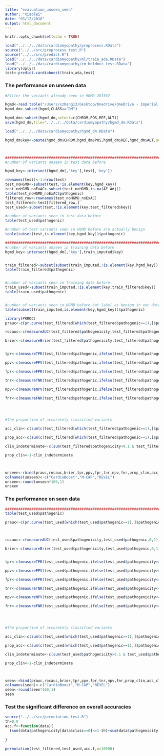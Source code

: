 ```yaml
---
title: "evaluation_unseen_seen"
author: "Xiaolei"
date: "03/12/2018"
output: html_document
---
```


```r
knitr::opts_chunk$set(echo = TRUE)
```

```r

load("../../../data/cardiomyopathy/preprocess.RData")
source("../../src/preprocess_test.R")
source("../../src/predict.R")
load("../../../data/cardiomyopathy/ml/train_ada.RData")
load("../../../data/cardiomyopathy/cm_holdout_test.RData")
library(dplyr)
test<-predict.cardioboost(train_ada,test)


```

### The performance on unseen data

```r
#Filter the variants already seen in HGMD 201502

hgmd<-read.table("/Users/xzhang13/Desktop/Onedrive/OneDrive - Imperial College London/Project1/CM/HGMD/hgmd_cm_gene_variants_2015_2.txt",sep="\t",header=T)
hgmd_dm<-subset(hgmd,CLASS=="DM")

hgmd_dm<-subset(hgmd_dm,select=c(CHROM,POS,REF,ALT))
save(hgmd_dm,file="../../../data/cardiomyopathy/hgmd_dm.RData")

load("../../../data/cardiomyopathy/hgmd_dm.RData")

hgmd_dm$key<-paste(hgmd_dm$CHROM,hgmd_dm$POS,hgmd_dm$REF,hgmd_dm$ALT,sep="_")



##############################################################################
#number of variants unseen in test data before

hgmd_key<-intersect(hgmd_dm[,'key'],test[,'key'])

rownames(test)<-1:nrow(test)
test_noHGMD<-subset(test,!is.element(key,hgmd_key))
test_noHGMD_noExAC<-subset(test_noHGMD,is.na(AF_Adj))
table(test_noHGMD_noExAC$pathogenic)
filtered_row<-rownames(test_noHGMD_noExAC)
test_filtered<-test[filtered_row,]
test_used<-subset(test,!is.element(key,test_filtered$key))

#number of variants seen in test data before
table(test_used$pathogenic)

#number of test variants seen in HGMD before are actually benign 
table(subset(test,is.element(key,hgmd_key))$pathogenic)

#############################################################################
#number of variants unseen in training data before
hgmd_key<-intersect(hgmd_dm[,'key'],train_imputed$key)


train_filtered<-subset(subset(train_imputed,!is.element(key,hgmd_key)),is.na(AF_Adj))
table(train_filtered$pathogenic)


#number of variants seen in training data before
train_used<-subset(train_imputed,!is.element(key,train_filtered$key))
table(train_used$pathogenic)


#number of variants seen in HGMD before but label as benign in our data set
table(subset(train_imputed,is.element(key,hgmd_key))$pathogenic)

```




```r
library(PRROC)
prauc<-c(pr.curve(test_filtered[which(test_filtered$pathogenic==1),]$pathogenicity,test_filtered[which(test_filtered$pathogenic==0),]$pathogenicity, curve = F)$auc.integral,  pr.curve(test_filtered[which(test_filtered$pathogenic==1),]$MCAP,test_filtered[which(test_filtered$pathogenic==0),]$MCAP, curve = F)$auc.integral, pr.curve(test_filtered[which(test_filtered$pathogenic==1),]$REVEL,test_filtered[which(test_filtered$pathogenic==0),]$REVEL, curve = F)$auc.integral)

rocauc<-c(measureAUC(test_filtered$pathogenicity,test_filtered$pathogenic,0,1),measureAUC(test_filtered$MCAP,test_filtered$pathogenic,0,1),measureAUC(test_filtered$REVEL,test_filtered$pathogenic,0,1))

brier<-c(measureBrier(test_filtered$pathogenicity,test_filtered$pathogenic,0,1),measureBrier(test_filtered$MCAP,test_filtered$pathogenic,0,1),measureBrier(test_filtered$REVEL,test_filtered$pathogenic,0,1))


tpr<-c(measureTPR(test_filtered$pathogenic,ifelse(test_filtered$pathogenicity>=0.9,1,0),1),measureTPR(test_filtered$pathogenic,ifelse(test_filtered$MCAP>=0.9,1,0),1),measureTPR(test_filtered$pathogenic,ifelse(test_filtered$REVEL>=0.9,1,0),1))

ppv<-c(measurePPV(test_filtered$pathogenic,ifelse(test_filtered$pathogenicity>=0.9,1,0),1),measurePPV(test_filtered$pathogenic,ifelse(test_filtered$MCAP>=0.9,1,0),1),measurePPV(test_filtered$pathogenic,ifelse(test_filtered$REVEL>=0.9,1,0),1))

fpr<-c(measureFPR(test_filtered$pathogenic,ifelse(test_filtered$pathogenicity<=0.1,0,1),0,1),measureFPR(test_filtered$pathogenic,ifelse(test_filtered$MCAP<=0.1,0,1),0,1),measureFPR(test_filtered$pathogenic,ifelse(test_filtered$REVEL<=0.1,0,1),0,1))

tnr<-c(measureTNR(test_filtered$pathogenic,ifelse(test_filtered$pathogenicity<=0.1,0,1),0),measureTNR(test_filtered$pathogenic,ifelse(test_filtered$MCAP<=0.1,0,1),0),measureTNR(test_filtered$pathogenic,ifelse(test_filtered$REVEL<=0.1,0,1),0))

npv<-c(measureNPV(test_filtered$pathogenic,ifelse(test_filtered$pathogenicity<=0.1,0,1),0),measureNPV(test_filtered$pathogenic,ifelse(test_filtered$MCAP<=0.1,0,1),0),measureNPV(test_filtered$pathogenic,ifelse(test_filtered$REVEL<=0.1,0,1),0))

fnr<-c(measureFNR(test_filtered$pathogenic,ifelse(test_filtered$pathogenicity<=0.1,0,1),0,1),measureFNR(test_filtered$pathogenic,ifelse(test_filtered$MCAP<=0.1,0,1),0,1),measureFNR(test_filtered$pathogenic,ifelse(test_filtered$REVEL<=0.1,0,1),0,1))




#the proportion of accurately classified variants

acc_clin<-c(sum(c(test_filtered[which(test_filtered$pathogenic==1),]$pathogenicity>=0.9,test_filtered[which(test_filtered$pathogenic==0),]$pathogenicity<=0.1))/sum(test_filtered$pathogenicity<=0.1|test_filtered$pathogenicity>=0.9),sum(c(test_filtered[which(test_filtered$pathogenic==1),]$MCAP>=0.9,test_filtered[which(test_filtered$pathogenic==0),]$MCAP<=0.1))/sum(test_filtered$MCAP<=0.1|test_filtered$MCAP>=0.9),sum(c(test_filtered[which(test_filtered$pathogenic==1),]$REVEL>=0.9,test_filtered[which(test_filtered$pathogenic==0),]$REVEL<=0.1))/sum(test_filtered$REVEL<=0.1|test_filtered$REVEL>=0.9))

prop_acc<-c(sum(c(test_filtered[which(test_filtered$pathogenic==1),]$pathogenicity>=0.9,test_filtered[which(test_filtered$pathogenic==0),]$pathogenicity<=0.1))/nrow(test_filtered),sum(c(test_filtered[which(test_filtered$pathogenic==1),]$MCAP>=0.9,test_filtered[which(test_filtered$pathogenic==0),]$MCAP<=0.1))/nrow(test_filtered),sum(c(test_filtered[which(test_filtered$pathogenic==1),]$REVEL>=0.9,test_filtered[which(test_filtered$pathogenic==0),]$REVEL<=0.1))/nrow(test_filtered))

clin_indeterminate<-c(sum(test_filtered$pathogenicity>0.1 & test_filtered$pathogenicity<0.9)/nrow(test_filtered),sum(test_filtered$MCAP>0.1 & test_filtered$MCAP<0.9)/nrow(test_filtered),sum(test_filtered$REVEL>0.1 & test_filtered$REVEL<0.9)/nrow(test_filtered))

prop_clin<-1-clin_indeterminate



unseen<-rbind(prauc,rocauc,brier,tpr,ppv,fpr,tnr,npv,fnr,prop_clin,acc_clin,prop_acc,clin_indeterminate)
colnames(unseen)<-c("CardioBoost","M-CAP","REVEL")
unseen<-round(unseen*100,1)
unseen

```

### The performance on seen data
```r
############################################################################################
table(test_used$pathogenic)

prauc<-c(pr.curve(test_used[which(test_used$pathogenic==1),]$pathogenicity,test_used[which(test_used$pathogenic==0),]$pathogenicity, curve = F)$auc.integral, pr.curve(test_used[which(test_used$pathogenic==1),]$MCAP,test_used[which(test_used$pathogenic==0),]$MCAP, curve = F)$auc.integral, pr.curve(test_used[which(test_used$pathogenic==1),]$REVEL,test_used[which(test_used$pathogenic==0),]$REVEL, curve = F)$auc.integral)



rocauc<-c(measureAUC(test_used$pathogenicity,test_used$pathogenic,0,1),measureAUC(test_used$MCAP,test_used$pathogenic,0,1),measureAUC(test_used$REVEL,test_used$pathogenic,0,1))

brier<-c(measureBrier(test_used$pathogenicity,test_used$pathogenic,0,1),measureBrier(test_used$MCAP,test_used$pathogenic,0,1),measureBrier(test_used$REVEL,test_used$pathogenic,0,1))


tpr<-c(measureTPR(test_used$pathogenic,ifelse(test_used$pathogenicity>=0.9,1,0),1),measureTPR(test_used$pathogenic,ifelse(test_used$MCAP>=0.9,1,0),1),measureTPR(test_used$pathogenic,ifelse(test_used$REVEL>=0.9,1,0),1))

ppv<-c(measurePPV(test_used$pathogenic,ifelse(test_used$pathogenicity>=0.9,1,0),1),measurePPV(test_used$pathogenic,ifelse(test_used$MCAP>=0.9,1,0),1),measurePPV(test_used$pathogenic,ifelse(test_used$REVEL>=0.9,1,0),1))

fpr<-c(measureFPR(test_used$pathogenic,ifelse(test_used$pathogenicity<=0.1,0,1),0,1),measureFPR(test_used$pathogenic,ifelse(test_used$MCAP<=0.1,0,1),0,1),measureFPR(test_used$pathogenic,ifelse(test_used$REVEL<=0.1,0,1),0,1))

tnr<-c(measureTNR(test_used$pathogenic,ifelse(test_used$pathogenicity<=0.1,0,1),0),measureTNR(test_used$pathogenic,ifelse(test_used$MCAP<=0.1,0,1),0),measureTNR(test_used$pathogenic,ifelse(test_used$REVEL<=0.1,0,1),0))

npv<-c(measureNPV(test_used$pathogenic,ifelse(test_used$pathogenicity<=0.1,0,1),0),measureNPV(test_used$pathogenic,ifelse(test_used$MCAP<=0.1,0,1),0),measureNPV(test_used$pathogenic,ifelse(test_used$REVEL<=0.1,0,1),0))

fnr<-c(measureFNR(test_used$pathogenic,ifelse(test_used$pathogenicity<=0.1,0,1),0,1),measureFNR(test_used$pathogenic,ifelse(test_used$MCAP<=0.1,0,1),0,1),measureFNR(test_used$pathogenic,ifelse(test_used$REVEL<=0.1,0,1),0,1))




#the proportion of accurately classified variants

acc_clin<-c(sum(c(test_used[which(test_used$pathogenic==1),]$pathogenicity>=0.9,test_used[which(test_used$pathogenic==0),]$pathogenicity<=0.1))/sum(test_used$pathogenicity<=0.1|test_used$pathogenicity>=0.9),sum(c(test_used[which(test_used$pathogenic==1),]$MCAP>=0.9,test_used[which(test_used$pathogenic==0),]$MCAP<=0.1))/sum(test_used$MCAP<=0.1|test_used$MCAP>=0.9),sum(c(test_used[which(test_used$pathogenic==1),]$REVEL>=0.9,test_used[which(test_used$pathogenic==0),]$REVEL<=0.1))/sum(test_used$REVEL<=0.1|test_used$REVEL>=0.9))

prop_acc<-c(sum(c(test_used[which(test_used$pathogenic==1),]$pathogenicity>=0.9,test_used[which(test_used$pathogenic==0),]$pathogenicity<=0.1))/nrow(test_used),sum(c(test_used[which(test_used$pathogenic==1),]$MCAP>=0.9,test_used[which(test_used$pathogenic==0),]$MCAP<=0.1))/nrow(test_used),sum(c(test_used[which(test_used$pathogenic==1),]$REVEL>=0.9,test_used[which(test_used$pathogenic==0),]$REVEL<=0.1))/nrow(test_used))

clin_indeterminate<-c(sum(test_used$pathogenicity>0.1 & test_used$pathogenicity<0.9)/nrow(test_used),sum(test_used$MCAP>0.1 & test_used$MCAP<0.9)/nrow(test_used),sum(test_used$REVEL>0.1 & test_used$REVEL<0.9)/nrow(test_used))

prop_clin<-1-clin_indeterminate



seen<-rbind(prauc,rocauc,brier,tpr,ppv,fpr,tnr,npv,fnr,prop_clin,acc_clin,prop_acc,clin_indeterminate)
colnames(seen)<-c("CardioBoost","M-CAP","REVEL")
seen<-round(seen*100,1)
seen

```

### Test the significant difference on overall accuracies 

```r
source("../../src/permutation_test.R")
th=0.9
acc.f<-function(data){
  (sum(data$pathogenicity[data$class==0]<=1-th)+sum(data$pathogenicity[data$class==1]>=th))/nrow(data)
  
}

permutation(test_filtered,test_used,acc.f,n=10000)

```